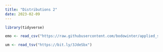 ```yaml
---
title: "Distributions 2"
date: 2023-02-09
---
```


```r
library(tidyverse)
```

```r
emo <- read_csv("https://raw.githubusercontent.com/bodowinter/applied_statistics_book_data/master/warriner_2013_emotional_valence.csv")
```

```r
um <- read_tsv("https://bit.ly/3JdeSbx")
```
